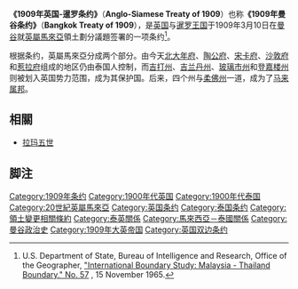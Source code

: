'''《1909年英国-暹罗条约》'''（'''Anglo-Siamese Treaty of 1909'''）也称'''《1909年曼谷条约》'''（'''Bangkok Treaty of 1909'''），是[[英国|英国]]与[[暹罗王国|暹罗王国]]于1909年3月10日在[[曼谷|曼谷]]就[[英屬馬來亞|英屬馬來亞]]領土劃分議題签署的一项条约<ref>U.S. Department of State, Bureau of Intelligence and Research, Office of the Geographer, [http://www.law.fsu.edu/library/collection/LimitsinSeas/IBS057.pdf "International Boundary Study: Malaysia - Thailand Boundary," No. 57] {{Wayback|url=http://www.law.fsu.edu/library/collection/LimitsinSeas/IBS057.pdf |date=20060916034515 }}, 15 November 1965.</ref>。

根据条约，英屬馬來亞分成两个部分。由今天[[北大年府|北大年府]]、[[陶公府|陶公府]]、[[宋卡府|宋卡府]]、[[沙敦府|沙敦府]]和[[惹拉府|惹拉府]]组成的地区仍由泰国人控制，而[[吉打州|吉打州]]、[[吉兰丹州|吉兰丹州]]、[[玻璃市州|玻璃市州]]和[[登嘉楼州|登嘉楼州]]则被划入英国势力范围，成为其保护国。后来，四个州与[[柔佛州|柔佛州]]一道，成为了[[马来属邦|马来属邦]]。

== 相關 ==
*[[拉玛五世|拉玛五世]]

==脚注==
{{Reflist|2}}

[[Category:1909年条约|Category:1909年条约]]
[[Category:1900年代英国|Category:1900年代英国]]
[[Category:1900年代泰国|Category:1900年代泰国]]
[[Category:20世紀英屬馬來亞|Category:20世紀英屬馬來亞]]
[[Category:英国条约|Category:英国条约]]
[[Category:泰国条约|Category:泰国条约]]
[[Category:領土變更相關條約|Category:領土變更相關條約]]
[[Category:泰英關係|Category:泰英關係]]
[[Category:馬來西亞－泰國關係|Category:馬來西亞－泰國關係]]
[[Category:曼谷政治史|Category:曼谷政治史]]
[[Category:1909年大英帝国|Category:1909年大英帝国]]
[[Category:英国双边条约|Category:英国双边条约]]